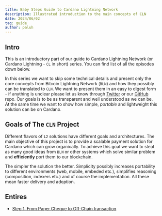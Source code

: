 ```yaml
---
title: Baby Steps Guide to Cardano Lightning Network
description: Illustrated introduction to the main concepts of CLN
date: 2024/06/02
tag: guide
author: paluh
---
```


## Intro

This is an introductory part of our guide to Cardano Lightning Network (or Cardano Lightning - `CL` in short) series. 
You can find list of all the episodes down below.

In this series we want to skip some technical details and present only the core concepts from Bitcoin Lightning Network (`BLN`) and 
how they possibly can be translated to `CLN`. 
We want to present them in an easy to digest form - if anything is unclear please let us know through 
[Twitter](https://twitter.com/CardanoLightnin) or our [GitHub](https://github.com/cardano-lightning-nework/blog) repo. 
Our goals is to be as transparent and well understood as we can be. 
At the same time we want to show how simple, *portable* and lightweight this solution can be on Cardano.

## Goals of The `CLN` Project

Different flavors of `L2` solutions have different goals and architectures. 
The main objective of this project is to provide a scalable payment solution for Cardano which can grow organically. 
To achieve this goal we want to steal as many good ideas from `BLN` or other systems which solve similar problem and **efficiently** port them to our blockchain.

The simpler the solution the better. 
Simplicity possibly increases portability to different environments (web, mobile, embeded etc.), simplifies reasoning (composition, indexers etc.) and of course the implementation. 
All these mean faster delivery and adoption.

## Entires

* [Step 1: From Paper Cheque to Off-Chain transaction](/guide/01)


